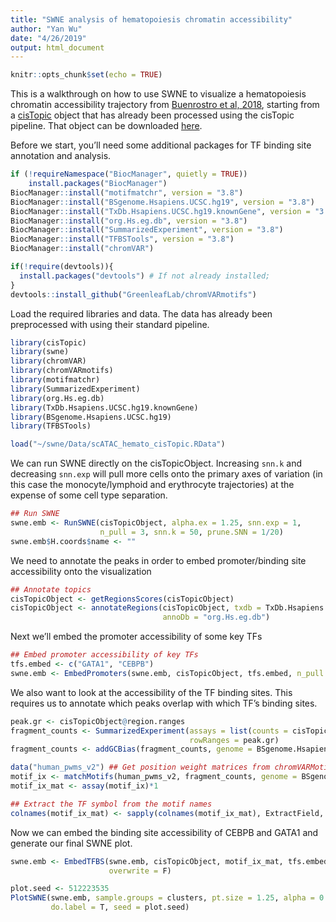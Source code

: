 ```yaml
---
title: "SWNE analysis of hematopoiesis chromatin accessibility"
author: "Yan Wu"
date: "4/26/2019"
output: html_document
---
```


```r
knitr::opts_chunk$set(echo = TRUE)
```

This is a walkthrough on how to use SWNE to visualize a hematopoiesis chromatin accessibility trajectory from [Buenrostro et al, 2018](https://doi.org/10.1016/j.cell.2018.03.074), starting from a [cisTopic](https://github.com/aertslab/cisTopic) object that has already been processed using the cisTopic pipeline. That object can be downloaded [here](ftp://genome-miner.ucsd.edu/swne_files/scATAC_hemato_cisTopic.Robj).

Before we start, you'll need some additional packages for TF binding site annotation and analysis.

```r
if (!requireNamespace("BiocManager", quietly = TRUE))
    install.packages("BiocManager")
BiocManager::install("motifmatchr", version = "3.8")
BiocManager::install("BSgenome.Hsapiens.UCSC.hg19", version = "3.8")
BiocManager::install("TxDb.Hsapiens.UCSC.hg19.knownGene", version = "3.8")
BiocManager::install("org.Hs.eg.db", version = "3.8")
BiocManager::install("SummarizedExperiment", version = "3.8")
BiocManager::install("TFBSTools", version = "3.8")
BiocManager::install("chromVAR")

if(!require(devtools)){ 
  install.packages("devtools") # If not already installed; 
}
devtools::install_github("GreenleafLab/chromVARmotifs")
```

Load the required libraries and data. The data has already been preprocessed with  using their standard pipeline. 

```r
library(cisTopic)
library(swne)
library(chromVAR)
library(chromVARmotifs)
library(motifmatchr)
library(SummarizedExperiment)
library(org.Hs.eg.db)
library(TxDb.Hsapiens.UCSC.hg19.knownGene)
library(BSgenome.Hsapiens.UCSC.hg19)
library(TFBSTools)

load("~/swne/Data/scATAC_hemato_cisTopic.RData")
```


We can run SWNE directly on the cisTopicObject. Increasing `snn.k` and decreasing `snn.exp` will pull more cells onto the primary axes of variation (in this case the monocyte/lymphoid and erythrocyte trajectories) at the expense of some cell type separation.
```r
## Run SWNE
swne.emb <- RunSWNE(cisTopicObject, alpha.ex = 1.25, snn.exp = 1, 
                    n_pull = 3, snn.k = 50, prune.SNN = 1/20)
swne.emb$H.coords$name <- ""
```


We need to annotate the peaks in order to embed promoter/binding site accessibility onto the visualization
```r
## Annotate topics
cisTopicObject <- getRegionsScores(cisTopicObject)
cisTopicObject <- annotateRegions(cisTopicObject, txdb = TxDb.Hsapiens.UCSC.hg19.knownGene,
                                  annoDb = "org.Hs.eg.db")
```


Next we'll embed the promoter accessibility of some key TFs
```r
## Embed promoter accessibility of key TFs
tfs.embed <- c("GATA1", "CEBPB")
swne.emb <- EmbedPromoters(swne.emb, cisTopicObject, tfs.embed, n_pull = 3, promoterOnly = T)
```


We also want to look at the accessibility of the TF binding sites. This requires us to annotate which peaks overlap with which TF's binding sites.
```r
peak.gr <- cisTopicObject@region.ranges
fragment_counts <- SummarizedExperiment(assays = list(counts = cisTopicObject@binary.count.matrix),
                                        rowRanges = peak.gr)
fragment_counts <- addGCBias(fragment_counts, genome = BSgenome.Hsapiens.UCSC.hg19)

data("human_pwms_v2") ## Get position weight matrices from chromVARMotifs
motif_ix <- matchMotifs(human_pwms_v2, fragment_counts, genome = BSgenome.Hsapiens.UCSC.hg19)
motif_ix_mat <- assay(motif_ix)*1

## Extract the TF symbol from the motif names
colnames(motif_ix_mat) <- sapply(colnames(motif_ix_mat), ExtractField, field = 3, delim = "_")
```


Now we can embed the binding site accessibility of CEBPB and GATA1 and generate our final SWNE plot.
```r
swne.emb <- EmbedTFBS(swne.emb, cisTopicObject, motif_ix_mat, tfs.embed, n_pull = 3,
                      overwrite = F)

plot.seed <- 512223535
PlotSWNE(swne.emb, sample.groups = clusters, pt.size = 1.25, alpha = 0.5, 
         do.label = T, seed = plot.seed)
```
